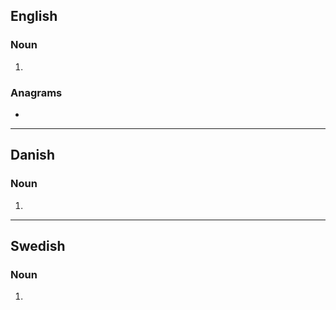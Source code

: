 {{also|Parkers|pārķers}}
==English==

===Noun===
{{head|en|noun form}}

# {{plural of|parker|lang=en}}

===Anagrams===
* {{anagrams|en|a=aekprrs|Spraker|reparks|respark|sparker}}

----

==Danish==

===Noun===
{{head|da|noun form|g=c}}

# {{inflection of|da|park||indef|gen|p}}

----

==Swedish==

===Noun===
{{head|sv|noun form}}

# {{sv-noun-form-indef-gen-pl|park}}